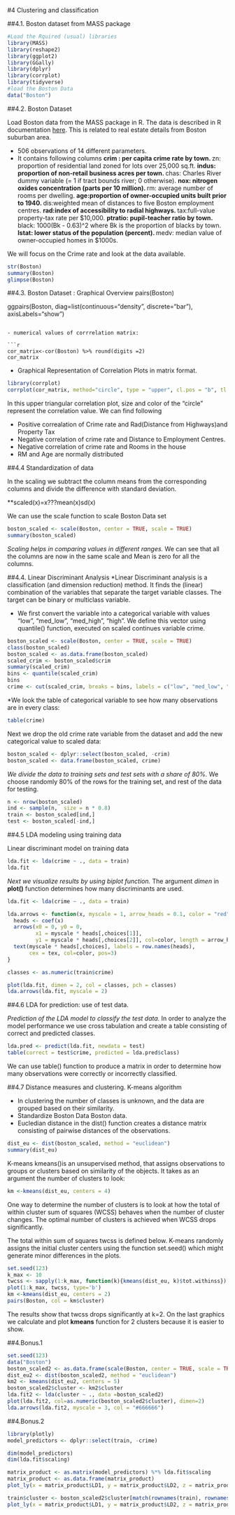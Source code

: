 #4  Clustering and classification

##4.1. Boston dataset from MASS package

```r
#Load the Rquired (usual) libraries
library(MASS)
library(reshape2)
library(ggplot2)
library(GGally)
library(dplyr)
library(corrplot)
library(tidyverse)
#load the Boston Data
data("Boston")
```

##4.2. Boston Dataset

Load Boston data from the MASS package in R. The data is described in R documentation  [here](https://stat.ethz.ch/R-manual/R-devel/library/MASS/html/Boston.html). This is related to real estate details from Boston suburban area. 

* 506 observations of 14 different parameters.
* It contains following columns
  **crim : per capita crime rate by town.
  **zn: proportion of residential land zoned for lots over 25,000 sq.ft.
  **indus: proportion of non-retail business acres per town.
  **chas: Charles River dummy variable (= 1 if tract bounds river; 0 otherwise).
  **nox: nitrogen oxides concentration (parts per 10 million).
  **rm: average number of rooms per dwelling.
  **age:proportion of owner-occupied units built prior to 1940.
  **dis:weighted mean of distances to five Boston employment centres.
  **rad:index of accessibility to radial highways.
  **tax:full-value property-tax rate per \$10,000.
  **ptratio: pupil-teacher ratio by town.
  **black: 1000(Bk - 0.63)^2 where Bk is the proportion of blacks by town.
  **lstat: lower status of the population (percent).
  **medv: median value of owner-occupied homes in \$1000s.


We will focus on the Crime rate and look at the data available.
```r
str(Boston)
summary(Boston)
glimpse(Boston)
```
##4.3. Boston Dataset : Graphical Overview
pairs(Boston)

ggpairs(Boston, diag=list(continuous="density", discrete="bar"), axisLabels="show")

```

- numerical values of corrrelation matrix: 
  
```r
cor_matrix<-cor(Boston) %>% round(digits =2)
cor_matrix
```
- Graphical Representation of Correlation Plots in matrix format.

```r
library(corrplot)
corrplot(cor_matrix, method="circle", type = "upper", cl.pos = "b", tl.pos = "d", tl.cex = 0.6)
```
In this upper triangular correlation plot, size and color of the "circle" represent the correlation value.
We can find following 

* Positive correalation of Crime rate and Rad(Distance from Highways)and Property Tax 
* Negative correlation of crime rate and Distance to Employment Centres.
* Negative correlation of crime rate and Rooms in the house
* RM and Age are normally distributed

##4.4 Standardization of data

In the scaling we subtract the column means from the corresponding columns and divide the difference with standard deviation.

**scaled(x)=x???mean(x)sd(x)

We can use the scale function to scale Boston Data set


```r
boston_scaled <- scale(Boston, center = TRUE, scale = TRUE)
summary(boston_scaled)
```
*Scaling helps in comparing values in different ranges.
*We can see that all the columns are now in the same scale and Mean is zero for all the columns.


##4.4. Linear Discriminant Analysis
*Linear Discriminant analysis is a classification (and dimension reduction) method. It finds the (linear) combination of the variables that separate the target variable classes. The target can be binary or multiclass variable.

* We first convert the variable into a categorical variable with values "low", "med_low", "med_high", "high". We define this vector using quantile() function, executed on scaled continues variable crime. 



```r
boston_scaled <- scale(Boston, center = TRUE, scale = TRUE)
class(boston_scaled)
boston_scaled <- as.data.frame(boston_scaled)
scaled_crim <- boston_scaled$crim  
summary(scaled_crim)
bins <- quantile(scaled_crim) 
bins
crime <- cut(scaled_crim, breaks = bins, labels = c("low", "med_low", "med_high", "high"), include.lowest = TRUE)

```

*We look the table of categorical variable to see how many observations are in every class: 
  
  ```r
table(crime)
```
Next we drop the old crime rate variable from the dataset and add the new categorical value to scaled data: 
  
  ```r
boston_scaled <- dplyr::select(boston_scaled, -crim)
boston_scaled <- data.frame(boston_scaled, crime)
```

*We divide the data to training sets and test sets with a share of 80%.
*We choose randomly 80% of the rows for the training set, and rest of the data for testing. 

```r
n <- nrow(boston_scaled)
ind <- sample(n,  size = n * 0.8)
train <- boston_scaled[ind,]
test <- boston_scaled[-ind,]
```

##4.5 LDA modeling using training data

Linear discriminant model on training data 
  
```r
lda.fit <- lda(crime ~ ., data = train)
lda.fit
```

*Next we visualize results by using biplot function. 
*The argument *dimen* in **plot()** function determines how many discriminants are used. 
```r
lda.fit <- lda(crime ~ ., data = train)

lda.arrows <- function(x, myscale = 1, arrow_heads = 0.1, color = "red", tex = 0.75, choices = c(1,2)){
  heads <- coef(x)
  arrows(x0 = 0, y0 = 0, 
         x1 = myscale * heads[,choices[1]], 
         y1 = myscale * heads[,choices[2]], col=color, length = arrow_heads)
  text(myscale * heads[,choices], labels = row.names(heads), 
       cex = tex, col=color, pos=3)
}

classes <- as.numeric(train$crime)

plot(lda.fit, dimen = 2, col = classes, pch = classes)
lda.arrows(lda.fit, myscale = 2)

```

##4.6 LDA for prediction: use of test data. 

*Prediction of the LDA model to classify the test data.
*In order to analyze the model performance we use cross tabulation and create a table consisting of correct and predicted classes. 

```r
lda.pred <- predict(lda.fit, newdata = test)
table(correct = test$crime, predicted = lda.pred$class)
```
We can use table() function to produce a matrix in order to determine how many observations were correctly or incorrectly classified. 

##4.7 Distance measures and clustering. K-means algorithm

* In clustering the number of classes is unknown, and the data are grouped based on their similarity. 
* Standardize Boston Data Boston data. 
* Eucledian distance in the dist() function creates a distance matrix consisting of pairwise distances of the observations.  

```r
dist_eu <- dist(boston_scaled, method = "euclidean")
summary(dist_eu)
```

K-means kmeans()is an unsupervised method, that assigns observations to groups or clusters based on similarity of the objects. It takes as an argument the number of clusters to look:
  
  ```r
km <-kmeans(dist_eu, centers = 4)

```

One way to determine the number of clusters is to look at how the total of within cluster sum of squares (WCSS) behaves when the number of cluster changes. The optimal number of clusters is achieved when WCSS drops significantly.  

The total within sum of squares twcss is defined below. K-means randomly assigns the initial cluster centers using the function set.seed() which might generate minor differences in the plots.

```r
set.seed(123)
k_max <- 10
twcss <- sapply(1:k_max, function(k){kmeans(dist_eu, k)$tot.withinss})
plot(1:k_max, twcss, type='b')
km <-kmeans(dist_eu, centers = 2)
pairs(Boston, col = km$cluster)
```

The results show that twcss drops significantly at  k=2. On the last graphics we calculate and plot **kmeans** function for 2 clusters because it is easier to show. 

##4.Bonus.1

```r
set.seed(123)
data("Boston")
boston_scaled2 <- as.data.frame(scale(Boston, center = TRUE, scale = TRUE))
dist_eu2 <- dist(boston_scaled2, method = "euclidean")
km2 <- kmeans(dist_eu2, centers = 5)
boston_scaled2$cluster <- km2$cluster
lda.fit2 <- lda(cluster ~ ., data =boston_scaled2)
plot(lda.fit2, col=as.numeric(boston_scaled2$cluster), dimen=2)
lda.arrows(lda.fit2, myscale = 3, col = "#666666")

```

##4.Bonus.2
```r
library(plotly)
model_predictors <- dplyr::select(train, -crime)

dim(model_predictors)
dim(lda.fit$scaling)

matrix_product <- as.matrix(model_predictors) %*% lda.fit$scaling
matrix_product <- as.data.frame(matrix_product)
plot_ly(x = matrix_product$LD1, y = matrix_product$LD2, z = matrix_product$LD3, type= 'scatter3d', mode='markers', color=train$crime)

train$cluster <- boston_scaled2$cluster[match(rownames(train), rownames(boston_scaled2))]
plot_ly(x = matrix_product$LD1, y = matrix_product$LD2, z = matrix_product$LD3, type= 'scatter3d', mode='markers', color=as.factor(train$cluster))

```
